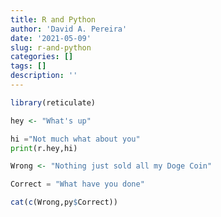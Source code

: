 ```yaml
---
title: R and Python
author: 'David A. Pereira'
date: '2021-05-09'
slug: r-and-python
categories: []
tags: []
description: ''
---
```

```R
library(reticulate)

hey <- "What's up"
```

```python
hi ="Not much what about you"
print(r.hey,hi)


```
```R
Wrong <- "Nothing just sold all my Doge Coin"


```

```python
Correct = "What have you done"

```

```R
cat(c(Wrong,py$Correct))

```
